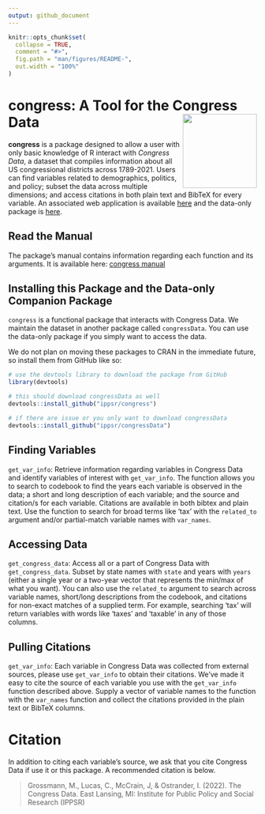 ```yaml
---
output: github_document
---
```


<!-- README.md is generated from README.Rmd. Please edit that file -->

```r
knitr::opts_chunk$set(
  collapse = TRUE,
  comment = "#>",
  fig.path = "man/figures/README-",
  out.width = "100%"
)
```

# congress: A Tool for the Congress Data <img src="figures/congress.png" height="150" align="right"/>

**congress** is a package designed to allow a user with only basic knowledge of R interact with *Congress Data*, a dataset that compiles information about all US congressional districts across 1789-2021. Users can find variables related to demographics, politics, and policy; subset the data across multiple dimensions; and access citations in both plain text and BibTeX for every variable. An associated web application is available [here](https://congress.ippsr.msu.edu/congress/) and the data-only package is [here](https://github.com/IPPSR/congressData).

## Read the Manual

The package's manual contains information regarding each function and its arguments. It is available here: [congress manual](congress_1.0_manual.pdf)

## Installing this Package and the Data-only Companion Package

`congress` is a functional package that interacts with Congress Data. We maintain the dataset in another package called `congressData`. You can use the data-only package if you simply want to access the data.

We do not plan on moving these packages to CRAN in the immediate future, so install them from GitHub like so:

```r

# use the devtools library to download the package from GitHub
library(devtools)

# this should download congressData as well
devtools::install_github("ippsr/congress")

# if there are issue or you only want to download congressData
devtools::install_github("ippsr/congressData")

```

## Finding Variables

`get_var_info`: Retrieve information regarding variables in Congress Data and identify variables of interest with `get_var_info`. The function allows you to search to codebook to find the years each variable is observed in the data; a short and long description of each variable; and the source and citation/s for each variable. Citations are available in both bibtex and plain text. Use the function to search for broad terms like 'tax' with the `related_to` argument and/or partial-match variable names with `var_names`.

## Accessing Data

`get_congress_data`: Access all or a part of Congress Data with `get_congress_data`. Subset by state names with `state` and years with `years` (either a single year or a two-year vector that represents the min/max of what you want). You can also use the `related_to` argument to search across variable names, short/long descriptions from the codebook, and citations for non-exact matches of a supplied term. For example, searching 'tax' will return variables with words like 'taxes' and 'taxable' in any of those columns. 

## Pulling Citations

`get_var_info`: Each variable in Congress Data was collected from external sources, please use `get_var_info` to obtain their citations. We've made it easy to cite the source of each variable you use with the `get_var_info` function described above. Supply a vector of variable names to the function with the `var_names` function and collect the citations provided in the plain text or BibTeX columns.

# Citation

In addition to citing each variable's source, we ask that you cite Congress Data if use it or this package. A recommended citation is below.

> Grossmann, M., Lucas, C., McCrain, J, & Ostrander, I. (2022). The Congress Data. East Lansing, MI: Institute for Public Policy and Social Research (IPPSR)

